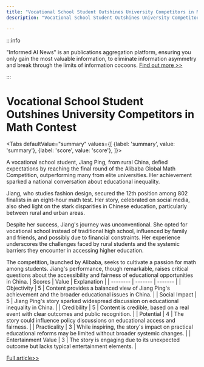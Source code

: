 ```yaml
---
title: "Vocational School Student Outshines University Competitors in Math Contest"
description: "Vocational School Student Outshines University Competitors in Math Contest"

---
```



:::info

"Informed AI News" is an publications aggregation platform, ensuring you only gain the most valuable information, to eliminate information asymmetry and break through the limits of information cocoons.  [Find out more >>](/)

:::

# Vocational School Student Outshines University Competitors in Math Contest


<Tabs
	defaultValue="summary"
	values={[
	{label: 'summary', value: 'summary'},
	{label: 'score', value: 'score'},
]}>
<TabItem value="summary">


A vocational school student, Jiang Ping, from rural China, defied expectations by reaching the final round of the Alibaba Global Math Competition, outperforming many from elite universities. Her achievement sparked a national conversation about educational inequality.

Jiang, who studies fashion design, secured the 12th position among 802 finalists in an eight-hour math test. Her story, celebrated on social media, also shed light on the stark disparities in Chinese education, particularly between rural and urban areas.

Despite her success, Jiang's journey was unconventional. She opted for vocational school instead of traditional high school, influenced by family and friends, and possibly due to financial constraints. Her experience underscores the challenges faced by rural students and the systemic barriers they encounter in accessing higher education.

The competition, launched by Alibaba, seeks to cultivate a passion for math among students. Jiang's performance, though remarkable, raises critical questions about the accessibility and fairness of educational opportunities in China.
</TabItem>
<TabItem value="score">
	| Scores     | Value   | Explanation |
	| -------- | ------- | ------- |
	| Objectivity  | 5    | Content provides a balanced view of Jiang Ping's achievement and the broader educational issues in China.    |
	| Social Impact | 5     | Jiang Ping's story sparked widespread discussion on educational inequality in China.    |
	| Credibility    | 5    | Content is credible, based on a real event with clear outcomes and public recognition.    |
	| Potential    | 4    | The story could influence policy discussions on educational access and fairness.    |
	| Practicality    | 3    | While inspiring, the story's impact on practical educational reforms may be limited without broader systemic changes.    |
	| Entertainment Value    | 3    | The story is engaging due to its unexpected outcome but lacks typical entertainment elements.    |
</TabItem>
</Tabs>

[Full article>>](https://apnews.com/article/china-vocational-school-math-competition-8506fe6ce1a7bca6a5aea54da8de265c)
